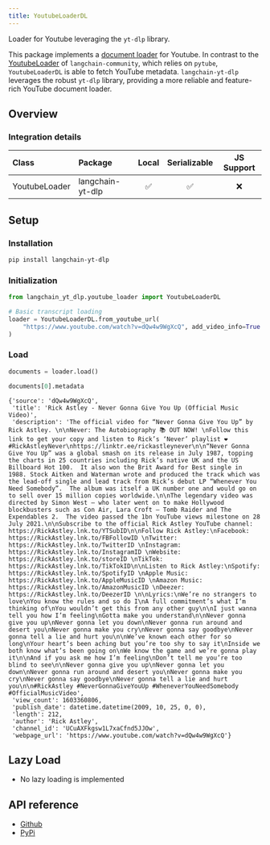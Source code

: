 ```yaml
---
title: YoutubeLoaderDL
---
```


Loader for Youtube leveraging the `yt-dlp` library.

This package implements a [document loader](/oss/concepts/document_loaders/) for Youtube. In contrast to the [YoutubeLoader](https://python.langchain.com/api_reference/community/document_loaders/langchain_community.document_loaders.youtube.YoutubeLoader.html) of `langchain-community`, which relies on `pytube`, `YoutubeLoaderDL` is able to fetch YouTube metadata. `langchain-yt-dlp` leverages the robust `yt-dlp` library, providing a more reliable and feature-rich YouTube document loader.

## Overview

### Integration details

| Class | Package | Local | Serializable | JS Support |
| :--- | :--- | :---: | :---: | :---: |
| YoutubeLoader | langchain-yt-dlp | ✅ | ✅ | ❌ |

## Setup

### Installation

```bash
pip install langchain-yt-dlp
```

### Initialization

```python
from langchain_yt_dlp.youtube_loader import YoutubeLoaderDL

# Basic transcript loading
loader = YoutubeLoaderDL.from_youtube_url(
    "https://www.youtube.com/watch?v=dQw4w9WgXcQ", add_video_info=True
)
```

### Load

```python
documents = loader.load()
```

```python
documents[0].metadata
```

```output
{'source': 'dQw4w9WgXcQ',
 'title': 'Rick Astley - Never Gonna Give You Up (Official Music Video)',
 'description': 'The official video for “Never Gonna Give You Up” by Rick Astley. \n\nNever: The Autobiography 📚 OUT NOW! \nFollow this link to get your copy and listen to Rick’s ‘Never’ playlist ❤️ #RickAstleyNever\nhttps://linktr.ee/rickastleynever\n\n“Never Gonna Give You Up” was a global smash on its release in July 1987, topping the charts in 25 countries including Rick’s native UK and the US Billboard Hot 100.  It also won the Brit Award for Best single in 1988. Stock Aitken and Waterman wrote and produced the track which was the lead-off single and lead track from Rick’s debut LP “Whenever You Need Somebody”.  The album was itself a UK number one and would go on to sell over 15 million copies worldwide.\n\nThe legendary video was directed by Simon West – who later went on to make Hollywood blockbusters such as Con Air, Lara Croft – Tomb Raider and The Expendables 2.  The video passed the 1bn YouTube views milestone on 28 July 2021.\n\nSubscribe to the official Rick Astley YouTube channel: https://RickAstley.lnk.to/YTSubID\n\nFollow Rick Astley:\nFacebook: https://RickAstley.lnk.to/FBFollowID \nTwitter: https://RickAstley.lnk.to/TwitterID \nInstagram: https://RickAstley.lnk.to/InstagramID \nWebsite: https://RickAstley.lnk.to/storeID \nTikTok: https://RickAstley.lnk.to/TikTokID\n\nListen to Rick Astley:\nSpotify: https://RickAstley.lnk.to/SpotifyID \nApple Music: https://RickAstley.lnk.to/AppleMusicID \nAmazon Music: https://RickAstley.lnk.to/AmazonMusicID \nDeezer: https://RickAstley.lnk.to/DeezerID \n\nLyrics:\nWe’re no strangers to love\nYou know the rules and so do I\nA full commitment’s what I’m thinking of\nYou wouldn’t get this from any other guy\n\nI just wanna tell you how I’m feeling\nGotta make you understand\n\nNever gonna give you up\nNever gonna let you down\nNever gonna run around and desert you\nNever gonna make you cry\nNever gonna say goodbye\nNever gonna tell a lie and hurt you\n\nWe’ve known each other for so long\nYour heart’s been aching but you’re too shy to say it\nInside we both know what’s been going on\nWe know the game and we’re gonna play it\n\nAnd if you ask me how I’m feeling\nDon’t tell me you’re too blind to see\n\nNever gonna give you up\nNever gonna let you down\nNever gonna run around and desert you\nNever gonna make you cry\nNever gonna say goodbye\nNever gonna tell a lie and hurt you\n\n#RickAstley #NeverGonnaGiveYouUp #WheneverYouNeedSomebody #OfficialMusicVideo',
 'view_count': 1603360806,
 'publish_date': datetime.datetime(2009, 10, 25, 0, 0),
 'length': 212,
 'author': 'Rick Astley',
 'channel_id': 'UCuAXFkgsw1L7xaCfnd5JJOw',
 'webpage_url': 'https://www.youtube.com/watch?v=dQw4w9WgXcQ'}
```

## Lazy Load

- No lazy loading is implemented

## API reference

- [Github](https://github.com/aqib0770/langchain-yt-dlp)
- [PyPi](https://pypi.org/project/langchain-yt-dlp/)
